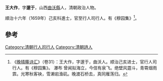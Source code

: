 '''王大作'''，字'''邃于'''，山西[[曲沃縣|曲沃縣]]人，清朝政治人物。

順治十六年（1659年）己亥科進士，官至行人司行人。有《穆园集》<ref>《[[晚晴簃诗汇|晚晴簃诗汇]]》（卷31）：王大作，字邃于，曲沃人。顺治己亥进士，官行人司行人。有《穆园集》。 瀑布 曾闻拟海立，今信有泉飞。绝壁风霆斗，青霄烟雨霏。光寒秋客袂，雪濑宕渔矶。晚渡石桥去，真同雁荡归。</ref>。

==參考==
{{reflist}}
{{清朝人物小作品}}
{{順治十六年己亥科殿試金榜}}
{{DEFAULTSORT:Wang王}}
[[Category:清朝行人司行人|Category:清朝行人司行人]]
[[Category:清朝詩人|Category:清朝詩人]]